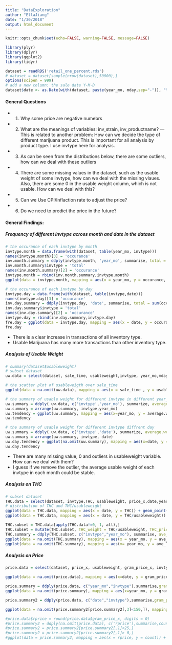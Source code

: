 ```yaml
---
title: "DataExploration"
author: "EllaJiang"
date: "1/30/2018"
output: html_document
---
```

```r
knitr::opts_chunk$set(echo=FALSE, warning=FALSE, message=FALSE) 
```

```r
library(plyr)
library(dplyr)
library(ggplot2)
library(tidyr)
```

```r
dataset = readRDS('retail_one_percent.rds')
# dataset = dataset[sample(nrow(dataset),50000),]
options(scipen = 999) 
# add a new column: the sale date Y-M-D
dataset$date <- as.Date(with(dataset, paste(year_mo, mday,sep="-")), "%Y-%m-%d")
```

#### General Questions

* 1. Why some price are negative numebrs 
* 2. What are the meanings of variables: inv_strain, inv_productname? --- This is related to another problem: How can we decide the type of different marijuana product. This is important for all analysis by product type. I use invtype here for analysis.
* 3. As can be seen from the distributions below, there are some outliers, how can we deal with these outliers
* 4. There are some missing values in the dataset, such as the usable weight of some invtype, how can we deal with the missing vlaues. Also, there are some 0 in the usable weight column, which is not usable. How can we deal with this?
* 5. Can we Use CPI/Inflaction rate to adjust the price?
* 6. Do we need to predict the price in the future?


#### General Findings:

##### Frequency of different invtype across month and date in the dataset

```r
# the occurance of each invtype by month
invtype.month = data.frame(with(dataset, table(year_mo, invtype)))
names(invtype.month)[3] = 'occurance'
inv.month.summary = ddply(invtype.month, 'year_mo', summarise, total = sum(occurance))
inv.month.summary$invtype = 'total'
names(inv.month.summary)[2] = 'occurance'
invtype.month = rbind(inv.month.summary,invtype.month)
ggplot(data = invtype.month, mapping = aes(x = year_mo, y = occurance, group = invtype, color = invtype)) + geom_line() + theme(axis.text.x = element_text(angle=90, vjust=1, hjust=1)) + labs(title = 'occurance of inventory type by month',y = 'occurance of transaction')

# the occurance of each invtype by day
invtype.day = data.frame(with(dataset, table(invtype,date)))
names(invtype.day)[3] = 'occurance'
inv.day.summary = ddply(invtype.day, 'date', summarise, total = sum(occurance))
inv.day.summary$invtype = 'total'
names(inv.day.summary)[2] = 'occurance'
invtype.day = rbind(inv.day.summary,invtype.day)
fre.day = ggplot(data = invtype.day, mapping = aes(x = date, y = occurance, group = invtype, color = invtype)) + geom_line() + labs(title = 'occurance of inventory type by day',y = 'occurance of transaction')
fre.day
```

* There is a clear increase in transactions of all inventory type.
* Usable Marijuana has many more transactions than other inventory type.

##### Analysis of Usable Weight

```r
# summary(dataset$usableweight)
# subset dataset
uw.data = select(dataset, sale_time, usableweight,invtype, year_mo,mday,date)

# the scatter plot of usableweigth over sale_time
ggplot(data = na.omit(uw.data), mapping = aes(x = sale_time , y = usableweight, color = invtype)) + geom_point() + labs(title = 'distribution of usable weight')

# the summary of usable weight for different invtype in different year_mo
uw.summary = ddply( uw.data, c('invtype','year_mo'), summarize, average.weight = mean(usableweight), max.weight = max(usableweight), min.weight = min(usableweight), median.weight = median(usableweight), std.weight = sd(usableweight))
uw.summary = arrange(uw.summary, invtype,year_mo)
uw.tendency = ggplot(uw.summary, mapping = aes(x=year_mo, y = average.weight, group = invtype, color = invtype)) + geom_line()  + theme(axis.text.x = element_text(angle=90, vjust=1, hjust=1)) + labs(title = 'average usable weight of inventory type by month',y = 'average usable weight')
uw.tendency

# the summary of usable weight for different invtype diffrent day
uw.summary = ddply( uw.data, c('invtype','date'), summarize, average.weight = mean(usableweight), max.weight = max(usableweight), min.weight = min(usableweight), median.weight = median(usableweight), std.weight = sd(usableweight))
uw.summary = arrange(uw.summary, invtype, date)
uw.day.tendency = ggplot(na.omit(uw.summary), mapping = aes(x=date, y = average.weight, group = invtype, color = invtype)) + geom_line()  + theme(axis.text.x = element_text(angle=90, vjust=1, hjust=1)) + labs(title = 'average usable weight of inventory type by day',y = 'average usable weigth')
uw.day.tendency
```

* There are many missing value, 0 and outliers in usableweight variable. How can we deal with them?
* I guess if we remove the outlier, the average usable weight of each invtype in each month could be stable.

##### Analysis on THC
```r
# subset dataset
THC.data = select(dataset, invtype,THC, usableweight, price_x,date,year_mo)
# distribution of THC and THC/usableweight
ggplot(data = THC.data, mapping = aes(x = date, y = THC)) + geom_point() + labs(title = 'Distribution of THC')
ggplot(data = THC.data, mapping = aes(x = date, y = THC/usableweight)) + geom_point() + labs(title = 'Distribution of THC/usableweight', ylab = 'THC/usableweight')

THC.subset = THC.data[apply(THC.data!=0, 1, all),]
THC.subset = mutate(THC.subset, THC_weight = THC/usableweight, THC_price = price_x/THC)
THC.summary = ddply(THC.subset, c("invtype","year_mo"), summarise, ave_THC_weight = mean(THC_weight,na.rm = TRUE), ave_THC_price = mean(THC_price, na.rm = TRUE) )
ggplot(data = na.omit(THC.summary), mapping = aes(x = year_mo, y = ave_THC_weight, group = invtype, color = invtype)) + geom_line() + theme(axis.text.x = element_text(angle=90, vjust=1, hjust=1)) + labs(title = 'average THC/usableWeight in different month')
ggplot(data = na.omit(THC.summary), mapping = aes(x= year_mo, y = ave_THC_price, group = invtype, color = invtype)) + geom_line() + theme(axis.text.x = element_text(angle=90, vjust=1, hjust=1)) + labs(title = 'average price_x/THC in different month')
```

##### Analysis on Price
```r
price.data = select(dataset, price_x, usableweight, gram_price_x, invtype, year_mo, date)

ggplot(data = na.omit(price.data), mapping = aes(x=date, y = gram_price_x, color = invtype)) + geom_point() + labs(title = 'distribution of gram_price_x by date')

price.summary = ddply(price.data, c("year_mo","invtype"),summarise,gram_price_ave = mean(gram_price_x),gram_price_max = max(gram_price_x),gram_price_min = min(gram_price_x),gram_price_median = median(gram_price_x),gram_price_std = sd(gram_price_x))
ggplot(data = na.omit(price.summary), mapping = aes(x=year_mo, y = gram_price_ave, group = invtype, color = invtype)) + geom_line() + labs(title = 'average gram_price_x by month and product') + theme(axis.text.x = element_text(angle=90, vjust=1, hjust=1)) + geom_point()

price.summary2 = ddply(price.data, c("date","invtype"),summarise,gram_price_ave = mean(gram_price_x),gram_price_max = max(gram_price_x),gram_price_min = min(gram_price_x),gram_price_median = median(gram_price_x),gram_price_std = sd(gram_price_x))

ggplot(data = na.omit(price.summary2[price.summary2[,3]<150,]), mapping = aes(x=date, y = gram_price_ave, group = invtype, color = invtype)) + geom_point() + stat_smooth() + labs(title = 'average gram_price_x trendency by date of different product types') + theme(axis.text.x = element_text(angle=90, vjust=1, hjust=1))

#price.data$rprice = round(price.data$gram_price_x, digits = 0)
#price.summary2 = ddply(na.omit(price.data), c('rprice'),summarise,count = n())
#price.summary2 = price.summary2[price.summary2[,1]<25,]
#price.summary2 = price.summary2[price.summary2[,1]> 0,]
#ggplot(data = price.summary2, mapping = aes(x = rprice, y = count)) + geom_line()
```